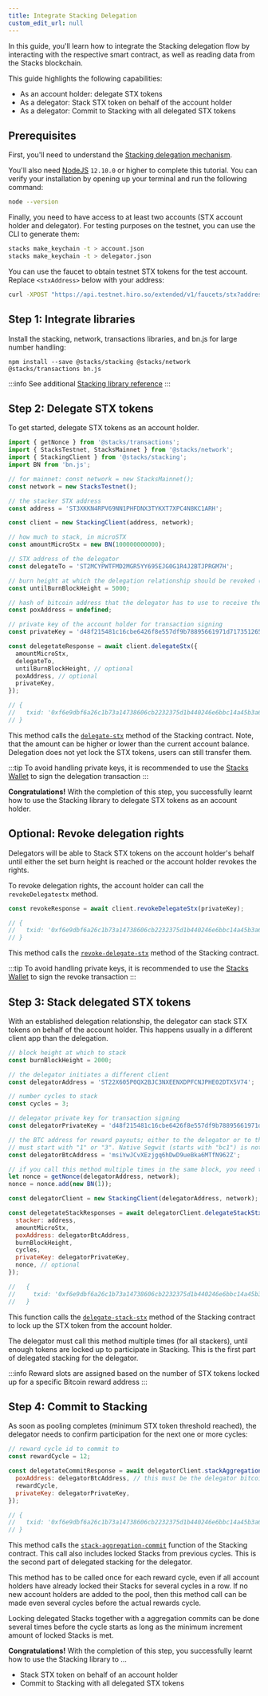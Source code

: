 ```yaml
---
title: Integrate Stacking Delegation
custom_edit_url: null
---
```



<StacksjsStartersNote/>

In this guide, you'll learn how to integrate the Stacking delegation flow by interacting with the respective smart contract, as well as reading data from the Stacks blockchain.

This guide highlights the following capabilities:

- As an account holder: delegate STX tokens
- As a delegator: Stack STX token on behalf of the account holder
- As a delegator: Commit to Stacking with all delegated STX tokens

## Prerequisites

First, you'll need to understand the [Stacking delegation mechanism](https://docs.stacks.co/stacks-101/stacking).

You'll also need [NodeJS](https://nodejs.org/en/download/) `12.10.0` or higher to complete this tutorial. You can verify your installation by opening up your terminal and run the following command:

```sh
node --version
```

Finally, you need to have access to at least two accounts (STX account holder and delegator). For testing purposes on the testnet, you can use the CLI to generate them:

```sh
stacks make_keychain -t > account.json
stacks make_keychain -t > delegator.json
```

You can use the faucet to obtain testnet STX tokens for the test account. Replace `<stxAddress>` below with your address:

```sh
curl -XPOST "https://api.testnet.hiro.so/extended/v1/faucets/stx?address=<stxAddress>&stacking=true"
```

## Step 1: Integrate libraries

Install the stacking, network, transactions libraries, and bn.js for large number handling:

```shell
npm install --save @stacks/stacking @stacks/network @stacks/transactions bn.js
```

:::info
See additional [Stacking library reference](https://github.com/blockstack/stacks.js/tree/master/packages/stacking)
:::

## Step 2: Delegate STX tokens

To get started, delegate STX tokens as an account holder.

```js
import { getNonce } from '@stacks/transactions';
import { StacksTestnet, StacksMainnet } from '@stacks/network';
import { StackingClient } from '@stacks/stacking';
import BN from 'bn.js';

// for mainnet: const network = new StacksMainnet();
const network = new StacksTestnet();

// the stacker STX address
const address = 'ST3XKKN4RPV69NN1PHFDNX3TYKXT7XPC4N8KC1ARH';

const client = new StackingClient(address, network);

// how much to stack, in microSTX
const amountMicroStx = new BN(100000000000);

// STX address of the delegator
const delegateTo = 'ST2MCYPWTFMD2MGR5YY695EJG0G1R4J2BTJPRGM7H';

// burn height at which the delegation relationship should be revoked (optional)
const untilBurnBlockHeight = 5000;

// hash of bitcoin address that the delegator has to use to receive the pool's rewards (optional)
const poxAddress = undefined;

// private key of the account holder for transaction signing
const privateKey = 'd48f215481c16cbe6426f8e557df9b78895661971d71735126545abddcd5377001';

const delegetateResponse = await client.delegateStx({
  amountMicroStx,
  delegateTo,
  untilBurnBlockHeight, // optional
  poxAddress, // optional
  privateKey,
});

// {
//   txid: '0xf6e9dbf6a26c1b73a14738606cb2232375d1b440246e6bbc14a45b3a66618481',
// }
```

This method calls the [`delegate-stx`](https://docs.stacks.co/clarity/example-contracts/stacking#delegate-stx) method of the Stacking contract. Note, that the amount can be higher or lower than the current account balance. Delegation does not yet lock the STX tokens, users can still transfer them.

:::tip
To avoid handling private keys, it is recommended to use the [Stacks Wallet](https://www.hiro.so/wallet) to sign the delegation transaction
:::

**Congratulations!** With the completion of this step, you successfully learnt how to use the Stacking library to delegate STX tokens as an account holder.

## Optional: Revoke delegation rights

Delegators will be able to Stack STX tokens on the account holder's behalf until either the set burn height is reached or the account holder revokes the rights.

To revoke delegation rights, the account holder can call the `revokeDelegatestx` method.

```js
const revokeResponse = await client.revokeDelegateStx(privateKey);

// {
//   txid: '0xf6e9dbf6a26c1b73a14738606cb2232375d1b440246e6bbc14a45b3a66618481',
// }
```

This method calls the [`revoke-delegate-stx`](https://docs.stacks.co/clarity/example-contracts/stacking#revoke-delegate-stx) method of the Stacking contract.

:::tip
To avoid handling private keys, it is recommended to use the [Stacks Wallet](https://www.hiro.so/wallet) to sign the revoke transaction
:::

## Step 3: Stack delegated STX tokens

With an established delegation relationship, the delegator can stack STX tokens on behalf of the account holder. This happens usually in a different client app than the delegation.

```js
// block height at which to stack
const burnBlockHeight = 2000;

// the delegator initiates a different client
const delegatorAddress = 'ST22X605P0QX2BJC3NXEENXDPFCNJPHE02DTX5V74';

// number cycles to stack
const cycles = 3;

// delegator private key for transaction signing
const delegatorPrivateKey = 'd48f215481c16cbe6426f8e557df9b78895661971d71735126545abddcd5377001';

// the BTC address for reward payouts; either to the delegator or to the BTC address set by the account holder
// must start with "1" or "3". Native Segwit (starts with "bc1") is not supported
const delegatorBtcAddress = 'msiYwJCvXEzjgq6hDwD9ueBka6MTfN962Z';

// if you call this method multiple times in the same block, you need to increase the nonce manually
let nonce = getNonce(delegatorAddress, network);
nonce = nonce.add(new BN(1));

const delegatorClient = new StackingClient(delegatorAddress, network);

const delegetateStackResponses = await delegatorClient.delegateStackStx({
  stacker: address,
  amountMicroStx,
  poxAddress: delegatorBtcAddress,
  burnBlockHeight,
  cycles,
  privateKey: delegatorPrivateKey,
  nonce, // optional
});

//   {
//     txid: '0xf6e9dbf6a26c1b73a14738606cb2232375d1b440246e6bbc14a45b3a66618481',
//   }
```

This function calls the [`delegate-stack-stx`](https://docs.stacks.co/clarity/example-contracts/stacking#delegate-stack-stx) method of the Stacking contract to lock up the STX token from the account holder.

The delegator must call this method multiple times (for all stackers), until enough tokens are locked up to participate in Stacking. This is the first part of delegated stacking for the delegator.

:::info
Reward slots are assigned based on the number of STX tokens locked up for a specific Bitcoin reward address
:::

## Step 4: Commit to Stacking

As soon as pooling completes (minimum STX token threshold reached), the delegator needs to confirm participation for the next one or more cycles:

```js
// reward cycle id to commit to
const rewardCycle = 12;

const delegetateCommitResponse = await delegatorClient.stackAggregationCommit({
  poxAddress: delegatorBtcAddress, // this must be the delegator bitcoin address
  rewardCycle,
  privateKey: delegatorPrivateKey,
});

// {
//   txid: '0xf6e9dbf6a26c1b73a14738606cb2232375d1b440246e6bbc14a45b3a66618481',
// }
```

This method calls the [`stack-aggregation-commit`](https://docs.stacks.co/clarity/example-contracts/stacking#stack-aggregation-commit) function of the Stacking contract. This call also includes locked Stacks from previous cycles. This is the second part of delegated stacking for the delegator.

This method has to be called once for each reward cycle, even if all account holders have already locked their Stacks for several cycles in a row. If no new account holders are added to the pool, then this method call can be made even several cycles before the actual rewards cycle.

Locking delegated Stacks together with a aggregation commits can be done several times before the cycle starts as long as the minimum increment amount of locked Stacks is met.

**Congratulations!** With the completion of this step, you successfully learnt how to use the Stacking library to ...

- Stack STX token on behalf of an account holder
- Commit to Stacking with all delegated STX tokens
